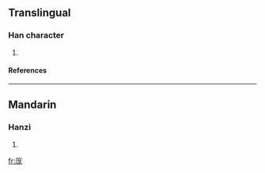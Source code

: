 {{see|龎|龐}}

==Translingual==
===Han character===
{{Han char|rad=厂|as=05|sn=7|four=|canj=一戈大心 (MIKP)}}
# {{defn|Han|sort=厂05}}
====References====
{{Han ref|kx=0161.061|hdz=10069.261|uh=5390|ud=21392}}
----
==Mandarin==
===Hanzi===
{{cmn-hanzi|tra=龎|pin=[[páng]] (pang2)|wg=p'ang<sup>2</sup>}}
# {{defn|Mandarin}}

[[fr:厐]]
